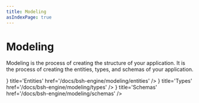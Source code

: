 ```yaml
---
title: Modeling
asIndexPage: true
---
```



# Modeling

Modeling is the process of creating the structure of your application. It is the process of creating the entities, types, and schemas of your application.

<Cards>
    <Cards.Card icon={<DatabaseIcon />} title='Entities' href='/docs/bsh-engine/modeling/entities' />
    <Cards.Card icon={<TypeOutlineIcon />} title='Types' href='/docs/bsh-engine/modeling/types' />
    <Cards.Card icon={<BookTypeIcon />} title='Schemas' href='/docs/bsh-engine/modeling/schemas' />
</Cards>